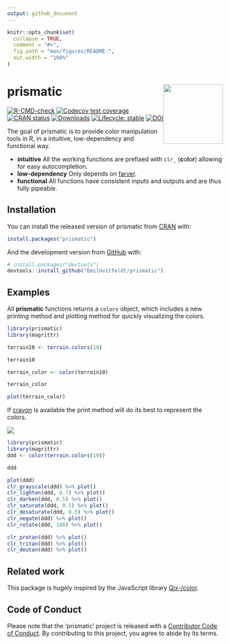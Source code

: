 ```yaml
---
output: github_document
---
```


<!-- README.md is generated from README.Rmd. Please edit that file -->

```r
knitr::opts_chunk$set(
  collapse = TRUE,
  comment = "#>",
  fig.path = "man/figures/README-",
  out.width = "100%"
)
```

# prismatic <img src='man/figures/logo.png' height="139" style="float:right" />

<!-- badges: start -->
[![R-CMD-check](https://github.com/EmilHvitfeldt/prismatic/workflows/R-CMD-check/badge.svg)](https://github.com/EmilHvitfeldt/prismatic/actions)
[![Codecov test coverage](https://codecov.io/gh/EmilHvitfeldt/prismatic/branch/master/graph/badge.svg)](https://app.codecov.io/gh/EmilHvitfeldt/prismatic?branch=master)
[![CRAN status](http://www.r-pkg.org/badges/version/prismatic)](https://CRAN.R-project.org/package=prismatic)
[![Downloads](http://cranlogs.r-pkg.org/badges/prismatic)](https://CRAN.R-project.org/package=prismatic)
[![Lifecycle: stable](https://img.shields.io/badge/lifecycle-stable-brightgreen.svg)](https://lifecycle.r-lib.org/articles/stages.html)
[![DOI](https://zenodo.org/badge/205078698.svg)](https://zenodo.org/record/4420786)
<!-- badges: end -->

The goal of prismatic is to provide color manipulation tools in R, in a intuitive, low-dependency and functional way.

- **intuitive** All the working functions are prefixed with `clr_` (**c**o**l**o**r**) allowing for easy autocompletion.
- **low-dependency** Only depends on [farver](https://github.com/thomasp85/farver).
- **functional** All functions have consistent inputs and outputs and are thus fully pipeable.

## Installation

You can install the released version of prismatic from [CRAN](https://CRAN.R-project.org) with:

``` r
install.packages("prismatic")
```

And the development version from [GitHub](https://github.com/) with:

``` r
# install.packages("devtools")
devtools::install_github("EmilHvitfeldt/prismatic")
```
## Examples

All **prismatic** functions returns a `colors` object, which includes a new printing method and plotting method for quickly visualizing the colors.

```r
library(prismatic)
library(magrittr)

terrain10 <- terrain.colors(10)

terrain10

terrain_color <- color(terrain10)

terrain_color

plot(terrain_color)
```

If [crayon](https://github.com/r-lib/crayon) is available the print method will do its best to represent the colors.

![](man/figures/sceenshot.png)

```r
library(prismatic)
library(magrittr)
ddd <- color(terrain.colors(10))

ddd

plot(ddd)
clr_grayscale(ddd) %>% plot()
clr_lighten(ddd, 0.7) %>% plot()
clr_darken(ddd, 0.5) %>% plot()
clr_saturate(ddd, 0.5) %>% plot()
clr_desaturate(ddd, 0.5) %>% plot()
clr_negate(ddd) %>% plot()
clr_rotate(ddd, 180) %>% plot()

clr_protan(ddd) %>% plot()
clr_tritan(ddd) %>% plot()
clr_deutan(ddd) %>% plot()
```

## Related work

This package is hugely inspired by the JavaScript library [Qix-/color](https://github.com/Qix-/color).

## Code of Conduct

Please note that the 'prismatic' project is released with a [Contributor Code of Conduct](https://github.com/EmilHvitfeldt/prismatic/blob/master/CODE_OF_CONDUCT.md). By contributing to this project, you agree to abide by its terms.
